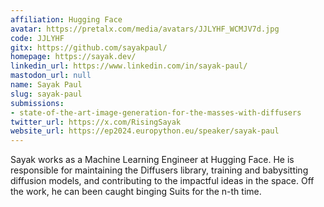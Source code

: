 ```yaml
---
affiliation: Hugging Face
avatar: https://pretalx.com/media/avatars/JJLYHF_WCMJV7d.jpg
code: JJLYHF
gitx: https://github.com/sayakpaul/
homepage: https://sayak.dev/
linkedin_url: https://www.linkedin.com/in/sayak-paul/
mastodon_url: null
name: Sayak Paul
slug: sayak-paul
submissions:
- state-of-the-art-image-generation-for-the-masses-with-diffusers
twitter_url: https://x.com/RisingSayak
website_url: https://ep2024.europython.eu/speaker/sayak-paul
---
```


Sayak works as a Machine Learning Engineer at Hugging Face. He is responsible for maintaining the Diffusers library, training and babysitting diffusion models, and contributing to the impactful ideas in the space. Off the work, he can been caught binging Suits for the n-th time.
